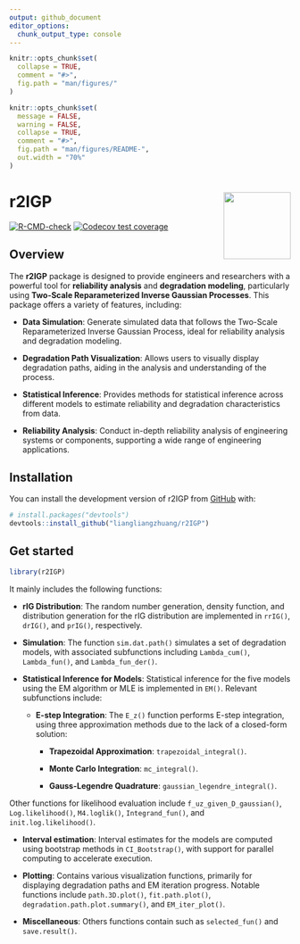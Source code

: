 ```yaml
---
output: github_document
editor_options: 
  chunk_output_type: console
---
```


```r
knitr::opts_chunk$set(
  collapse = TRUE,
  comment = "#>",
  fig.path = "man/figures/"
)
```

```r
knitr::opts_chunk$set(
  message = FALSE,
  warning = FALSE,
  collapse = TRUE,
  comment = "#>",
  fig.path = "man/figures/README-",
  out.width = "70%"
)
```

# r2IGP <img src='man/figures/logo.png' align="right" height="120" />


<!-- badges: start -->
<!-- [![R-CMD-check](https://github.com/liangliangzhuang/r2IGP/actions/workflows/R-CMD-check.yaml/badge.svg)](https://github.com/liangliangzhuang/r2IGP/actions/workflows/R-CMD-check.yaml) -->
<!-- [![Codecov test coverage](https://codecov.io/gh/liangliangzhuang/r2IGP/graph/badge.svg)](https://app.codecov.io/gh/liangliangzhuang/r2IGP) -->
[![R-CMD-check](https://github.com/liangliangzhuang/r2IGP/actions/workflows/R-CMD-check.yaml/badge.svg)](https://github.com/liangliangzhuang/r2IGP/actions/workflows/R-CMD-check.yaml)
[![Codecov test coverage](https://codecov.io/gh/liangliangzhuang/r2IGP/graph/badge.svg)](https://app.codecov.io/gh/liangliangzhuang/r2IGP)
<!-- badges: end -->

## Overview

The **r2IGP** package is designed to provide engineers and researchers with a powerful tool for **reliability analysis** and **degradation modeling**, particularly using **Two-Scale Reparameterized Inverse Gaussian Processes**. This package offers a variety of features, including:

- **Data Simulation**: Generate simulated data that follows the Two-Scale Reparameterized Inverse Gaussian Process, ideal for reliability analysis and degradation modeling. 

- **Degradation Path Visualization**: Allows users to visually display degradation paths, aiding in the analysis and understanding of the process.

- **Statistical Inference**: Provides methods for statistical inference across different models to estimate reliability and degradation characteristics from data.

- **Reliability Analysis**: Conduct in-depth reliability analysis of engineering systems or components, supporting a wide range of engineering applications.


## Installation

You can install the development version of r2IGP from [GitHub](https://github.com/) with:

```r
# install.packages("devtools")
devtools::install_github("liangliangzhuang/r2IGP")
```

## Get started 

```r
library(r2IGP)
```

It mainly includes the following functions:

- **rIG Distribution**: The random number generation, density function, and distribution generation for the rIG distribution are implemented in `rrIG()`, `drIG()`, and `prIG()`, respectively.  

- **Simulation**: The function `sim.dat.path()` simulates a set of degradation models, with associated subfunctions including `Lambda_cum()`, `Lambda_fun()`, and `Lambda_fun_der()`.  

- **Statistical Inference for Models**: Statistical inference for the five models using the EM algorithm or MLE is implemented in `EM()`. Relevant subfunctions include:  
  
   - **E-step Integration**: The `E_z()` function performs E-step integration, using three approximation methods due to the lack of a closed-form solution:  
    
        - **Trapezoidal Approximation**: `trapezoidal_integral()`.
       
        - **Monte Carlo Integration**: `mc_integral()`.
     
        - **Gauss-Legendre Quadrature**: `gaussian_legendre_integral()`. 

Other functions for likelihood evaluation include `f_uz_given_D_gaussian()`, `Log.likelihood()`, `M4.loglik()`, `Integrand_fun()`, and `init.log.likelihood()`.  

- **Interval estimation**: Interval estimates for the models are computed using bootstrap methods in `CI_Bootstrap()`, with support for parallel computing to accelerate execution.

- **Plotting**:  Contains various visualization functions, primarily for displaying degradation paths and EM iteration progress. Notable functions include `path.3D.plot()`, `fit.path.plot()`, `degradation.path.plot.summary()`, and `EM_iter_plot()`.  

- **Miscellaneous**: Others functions contain such as `selected_fun()` and `save.result()`.



<!-- ## Articles -->

<!-- [Simulation data analysis](https://liangliangzhuang.github.io/r2IGP/docs/articles/Simulation-data-analysis.html) -->




